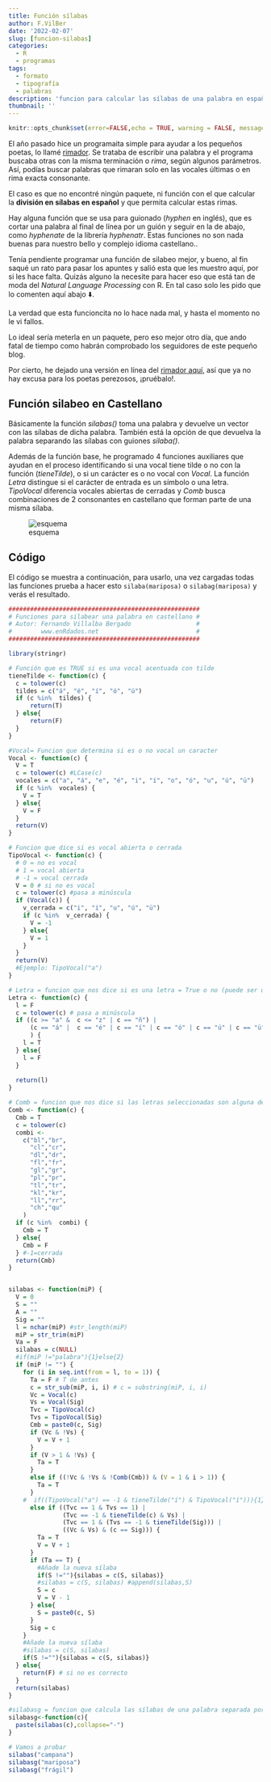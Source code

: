 ```yaml
---
title: Función sílabas
author: F.VilBer
date: '2022-02-07'
slug: [funcion-silabas]
categories:
  - R
  - programas
tags:
  - formato
  - tipografía
  - palabras
description: 'funcion para calcular las sílabas de una palabra en español'
thumbnail: ''
---
```



```r
knitr::opts_chunk$set(error=FALSE,echo = TRUE, warning = FALSE, message = FALSE)
```

El año pasado hice un programaita simple para ayudar a los pequeños poetas, lo llamé [rimador](../2021-03-03-rimador-nube). Se trataba de escribir una palabra y el programa buscaba otras con la misma terminación o *rima*, según algunos parámetros. Así, podías buscar palabras que rimaran solo en las vocales últimas o en rima exacta consonante.

El caso es que no encontré ningún paquete, ni función con el que calcular la **división en sílabas en español** y que permita calcular estas rimas.

Hay alguna función que se usa para guionado (*hyphen* en inglés), que es cortar una palabra al final de línea por un guión y seguir en la de abajo, como *hyphenate* de la librería *hyphenatr*. Estas funciones no son nada buenas para nuestro bello y complejo idioma castellano..

Tenía pendiente programar una función de silabeo mejor, y bueno, al fin saqué un rato para pasar los apuntes y salió esta que les muestro aquí, por si les hace falta. Quizás alguno la necesite para hacer eso que está tan de moda del *Natural Language Processing* con R. En tal caso solo les pido que lo comenten aquí abajo ⬇️.

La verdad que esta funcioncita no lo hace nada mal, y hasta el momento no le vi fallos.

Lo ideal sería meterla en un paquete, pero eso mejor otro día, que ando fatal de tiempo como habrán comprobado los seguidores de este pequeño blog.

Por cierto, he dejado una versión en línea del [rimador aquí](https://nolugar.shinyapps.io/nube_rimas2/), así que ya no hay excusa para los poetas perezosos, ¡pruébalo!.

## Función silabeo en Castellano

Básicamente la función *silabas()* toma una palabra y devuelve un vector con las sílabas de dicha palabra. También está la opción de que devuelva la palabra separando las sílabas con guiones *silaba()*.

Además de la función base, he programado 4 funciones auxiliares que ayudan en el proceso identificando si una vocal tiene tilde o no con la función (*tieneTilde*), o si un carácter es o no vocal  con *Vocal*. La función *Letra* distingue si el carácter de entrada es un símbolo o una letra. *TipoVocal* diferencia vocales abiertas de cerradas y *Comb* busca combinaciones de 2 consonantes en castellano que forman parte de una misma sílaba.


![esquema](images/Pasted image 20220207203302.png)

## Código

El código se muestra a continuación, para usarlo, una vez cargadas todas las funciones prueba a hacer esto `silaba(mariposa)` o ` silabag(mariposa)` y verás el resultado.


```r
#####################################################
# Funciones para silabear una palabra en castellano #
# Autor: Fernando Villalba Bergado                  #
#        www.enRdados.net                           #
#####################################################

library(stringr) 

# Función que es TRUE si es una vocal acentuada con tilde
tieneTilde <- function(c) {
  c = tolower(c)
  tildes = c("á", "é", "í", "ó", "ú")
  if (c %in%  tildes) {
      return(T)
  } else{
      return(F)
  }
}

#Vocal= Funcion que determina si es o no vocal un caracter
Vocal <- function(c) {
  V = T
  c = tolower(c) #LCase(c)
  vocales = c("a", "á", "e", "é", "i", "í", "o", "ó", "u", "ú", "ü")
  if (c %in%  vocales) {
    V = T
  } else{
    V = F
  }
  return(V)
}

# Funcion que dice si es vocal abierta o cerrada
TipoVocal <- function(c) {
  # 0 = no es vocal
  # 1 = vocal abierta
  # -1 = vocal cerrada
  V = 0 # si no es vocal
  c = tolower(c) #pasa a minúscula
  if (Vocal(c)) {
    v_cerrada = c("i", "í", "u", "ú", "ü")
    if (c %in%  v_cerrada) {
      V = -1
    } else{
      V = 1
    } 
  }
  return(V)
  #Ejemplo: TipoVocal("a")
}

# Letra = funcion que nos dice si es una letra = True o no (puede ser un símbolo)
Letra <- function(c) {
  l = F
  c = tolower(c) # pasa a minúscula
  if ((c >= "a" &  c <= "z" | c == "ñ") |
      (c == "á" |  c == "é" | c == "í" | c == "ó" | c == "ú" | c == "ü")
      ) {
    l = T
  } else{
    l = F
  }
  
  return(l)
}

# Comb = funcion que nos dice si las letras seleccionadas son alguna de las combinaciones de consonantes marcadas
Comb <- function(c) {
  Cmb = T
  c = tolower(c)
  combi <-
    c("bl","br",
      "cl","cr",
      "dl","dr",
      "fl","fr",
      "gl","gr",
      "pl","pr",
      "tl","tr",
      "kl","kr",
      "ll","rr",
      "ch","qu"
    )
  if (c %in%  combi) {
    Cmb = T
  } else{
    Cmb = F
  } #-1=cerrada
  return(Cmb)
}


silabas <- function(miP) {
  V = 0
  S = ""
  A = ""
  Sig = ""
  l = nchar(miP) #str_length(miP)
  miP = str_trim(miP)
  Va = F
  silabas = c(NULL)
  #if(miP !="palabra"){1}else{2}
  if (miP != "") {
    for (i in seq.int(from = l, to = 1)) {
      Ta = F # T de antes
      c = str_sub(miP, i, i) # c = substring(miP, i, i)
      Vc = Vocal(c)
      Vs = Vocal(Sig)
      Tvc = TipoVocal(c)
      Tvs = TipoVocal(Sig)
      Cmb = paste0(c, Sig)
      if (Vc & !Vs) {
        V = V + 1
      }
      if (V > 1 & !Vs) {
        Ta = T
      }
      else if ((!Vc & !Vs & !Comb(Cmb)) & (V = 1 & i > 1)) {
        Ta = T
      }
    #  if((TipoVocal("a") == -1 & tieneTilde("í") & TipoVocal("í"))){1}
      else if ((Tvc == 1 & Tvs == 1) |
               (Tvc == -1 & tieneTilde(c) & Vs) |
               (Tvc == 1 & (Tvs == -1 & tieneTilde(Sig))) |
               ((Vc & Vs) & (c == Sig))) {
        Ta = T
        V = V + 1
      }
      if (Ta == T) {
        #Añade la nueva sílaba
        if(S !=""){silabas = c(S, silabas)}
        #silabas = c(S, silabas) #append(silabas,S)
        S = c
        V = V - 1
      } else{
        S = paste0(c, S)
      }
      Sig = c
    }
    #Añade la nueva sílaba
    #silabas = c(S, silabas)
    if(S !=""){silabas = c(S, silabas)}
  } else{
    return(F) # si no es correcto 
  }
  return(silabas)
}

#silabasg = funcion que calcula las sílabas de una palabra separada por guiones
silabasg<-function(c){
  paste(silabas(c),collapse="-") 
}

# Vamos a probar
silabas("campana")
silabasg("mariposa")
silabasg("frágil")
```


